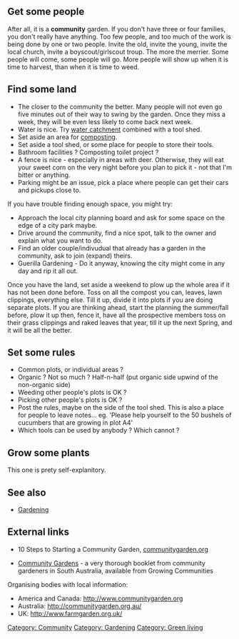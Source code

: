 {{TOC right}}

==Get some people==

After all, it is a '''community''' garden.  If you don't have three or four families, you don't really have anything.  Too few people, and too much of the work is being done by one or two people.  Invite the old, invite the young, invite the local church, invite a boyscout/girlscout troup.  The more the merrier.  Some people will come, some people will go.  More people will show up when it is time to harvest, than when it is time to weed.

==Find some land==

*The closer to the community the better.  Many people will not even go five minutes out of their way to swing by the garden.  Once they miss a week, they will be even less likely to come back next week.
*Water is nice.  Try [[water catchment]] combined with a tool shed.
*Set aside an area for [[compost]]ing.
*Set aside a tool shed, or some place for people to store their tools.
*Bathroom facilities ? Composting toilet project ?
*A fence is nice - especially in areas with deer.  Otherwise, they will eat your sweet corn on the very night before you plan to pick it - not that I'm bitter or anything.
*Parking might be an issue, pick a place where people can get their cars and pickups close to.

If you have trouble finding enough space, you might try:
*Approach the local city planning board and ask for some space on the edge of a city park maybe.
*Drive around the community, find a nice spot, talk to the owner and explain what you want to do.
*Find an older couple/indivudual that already has a garden in the community, ask to join (expand) theirs.
*Guerilla Gardening - Do it anyway, knowing the city might come in any day and rip it all out.

Once you have the land, set aside a weekend to plow up the whole area if it has not been done before.  Toss on all the compost you can, leaves, lawn clippings, everything else.  Till it up, divide it into plots if you are doing separate plots.  If you are thinking ahead, start the planning the summer/fall before, plow it up then, fence it, have all the prospective members toss on their grass clippings and raked leaves that year, till it up the next Spring, and it will be all the better.

==Set some rules==

*Common plots, or individual areas ?
*Organic ? Not so much ?  Half-n-half (put organic side upwind of the non-organic side)
*Weeding other people's plots is OK ?
*Picking other people's plots is OK ?
*Post the rules, maybe on the side of the tool shed.  This is also a place for people to leave notes... eg. 'Please help yourself to the 50 bushels of cucumbers that are growing in plot A4'
*Which tools can be used by anybody ?  Which cannot ?

==Grow some plants== 

This one is prety self-explanitory.

== See also ==
*[[Gardening]]

== External links ==

*10 Steps to Starting a Community Garden, [https://communitygarden.org/resources/10-steps-to-starting-a-community-garden/ communitygarden.org]

* [http://www.canh.asn.au/projects/community-gardens.aspx Community Gardens] - a very thorough booklet from community gardeners in South Australia, available from Growing Communities

Organising bodies with local information:
* America and Canada: http://www.communitygarden.org
* Australia: http://communitygarden.org.au/
* UK: http://www.farmgarden.org.uk/

[[Category: Community]]
[[Category: Gardening]]
[[Category: Green living]]